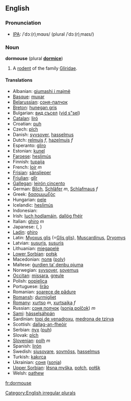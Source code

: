 ==English==

===Pronunciation===
*[[Wiktionary:Pronunciation_key|IPA]]: /ˈdɔː(r)ˌmɑʊs/ (plural /ˈdɔː(r)ˌmaɪs/)

===Noun===
'''dormouse''' (plural '''[[dormice]]''')

#A [[rodent]] of the family [[Gliridae]].

====Translations====
*Albanian: [[gjumashi i majmë]]
*[[Basque]]: [[muxar]]
*[[Belarussian]]: [[соня-палчок]]
*[[Breton]]: [[hunegan gris]]
*Bulgarian: [[вид съсел]] ([[vid s"sel]])
*[[Catalan]]: [[liró]]
*Croatian: [[puh]]
*Czech: [[plch]]
*Danish: [[syvsover]], [[hasselmus]]
*Dutch: [[relmuis]] ''f'', [[hazelmuis]] ''f''
*Esperanto: [[gliro]]
*Estonian: [[kunel]]
*[[Faroese]]: [[heslimús]]
*Finnish: [[tupaija]]
*French: [[loir]] ''m''
*[[Frisian]]: [[sânslieper]]
*[[Friulian]]: [[glîr]]
*[[Gallegan]]: [[leirón cincento]]
*German: [[Bilch]], [[Schläfer]] ''m'', [[Schlafmaus]] ''f''
*Greek: [[δασομυωξός]] '' ''
*Hungarian: [[pele]]
*Icelandic: [[heslimús]]
*Indonesian: [[]]
*Irish: [[luch hodlamáin]], [[dallóg fhéir]]
*Italian: [[ghiro]] ''m''
*Japanese: [[]] ([[]], )
*[[Ladin]]: [[ghiro]]
*Latin: [[Myoxus glis]] (=[[Glis glis]]), [[Muscardinus]], [[Dryomys]] '' ''
*Latvian: [[susuris]], [[susuris]]
*Lithuanian: [[miegapelė]]
*[[Lower Sorbian]]: [[połsk]]
*Macedonian: [[полв]] ([[polv]])
*Maltese: [[ġurdien ta’ denbu pjuma]]
*Norwegian: [[syvsover]], [[sovemus]]
*[[Occitan]]: [[missara]], [[greule]]
*Polish: [[popielica]] '' ''
*Portuguese: [[lirăo]]
*Romanian: [[şoarece de pădure]]
*[[Romansh]]: [[durmigliet]]
*[[Romany]]: [[xurtso]] ''m'', [[xurtsaika]] ''f''
*Russian: [[соня полчок]] ([[sonja polčok]]) ''m''
*[[Sami]]: [[hásselsáhpán]]
*Sardinian: [[topi de venadroxu]], [[medrona de tzirva]]
*Scottish: [[dallag-an-fheòir]]
*Serbian: [[пух]] ([[puh]])
*Slovak: [[plch]]
*[[Slovenian]]: [[polh]] ''m''
*Spanish: [[lirón]] '' ''
*Swedish: [[sjusovare]], [[sovmöss]], [[hasselmus]]
*Turkish: [[kakırca]]
*Ukrainian: [[соня]] ([[sonja]])
*[[Upper Sorbian]]: [[lěsna myška]], [[połch]], [[połšk]]
*Welsh: [[pathew]]

[[Category:English irregular plurals]]

[[fr:dormouse]]